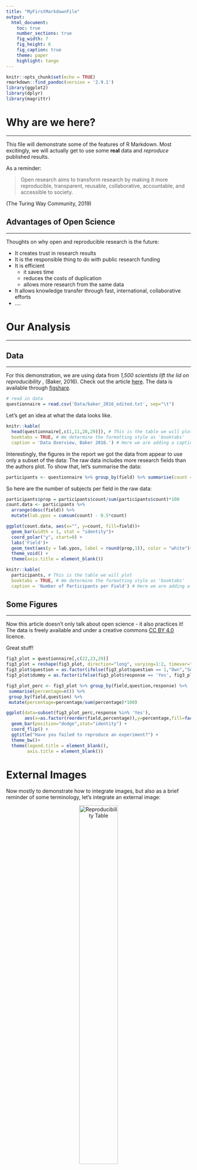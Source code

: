 ```yaml
---
title: "MyFirstMarkdownFile"
output:
  html_document:
    toc: true
    number_sections: true
    fig_width: 7
    fig_height: 6
    fig_caption: true
    theme: paper
    highlight: tango
---
```



```r
knitr::opts_chunk$set(echo = TRUE)
rmarkdown::find_pandoc(version = '2.9.1')
library(ggplot2)
library(dplyr)
library(magrittr)
```



# Why are we here?
***

This file will demonstrate some of the features of R Markdown. Most excitingly, we will actually get to use some **real** data and *reproduce* published results.  

As a reminder: 

> Open research aims to transform research by making it more reproducible, transparent, reusable, collaborative, accountable, and accessible to society. 

(The Turing Way Community, 2019)



## Advantages of Open Science
***

Thoughts on why open and reproducible research is the future:

* It creates trust in research results 
* It is the responsible thing to do with public research funding
* It is efficient
  + it saves time
  + reduces the costs of duplication
  + allows more research from the same data
* It allows knowledge transfer through fast, international, collaborative efforts
* ....



# Our Analysis
***
## Data
***
For this demonstration, we are using data from *1,500 scientists lift the lid on reproducibility
*, (Baker, 2016). Check out the article [here](https://www.nature.com/news/1-500-scientists-lift-the-lid-on-reproducibility-1.19970). The data is available through [figshare](https://figshare.com/articles/Nature_Reproducibility_survey/3394951/1). 

```r
# read in data
questionnaire = read.csv('Data/baker_2016_edited.txt', sep="\t")
```


Let's get an idea at what the data looks like. 

```r
knitr::kable(
  head(questionnaire[,c(1,11,28,29)]), # This is the table we will plot
  booktabs = TRUE, # We determine the formatting style as 'booktabs'
  caption = 'Data Overview, Baker 2016.') # Here we are adding a caption 
```

Interestingly, the figures in the report we got the data from appear to use only a subset of the data: The raw data includes more research fields than the authors plot. To show that, let's summarise the data:

```r
participants <- questionnaire %>% group_by(field) %>% summarise(count = n())
```

So here are the number of subjects per field in the raw data:

```r
participants$prop = participants$count/sum(participants$count)*100
count.data <- participants %>%
  arrange(desc(field)) %>%
  mutate(lab.ypos = cumsum(count) - 0.5*count)

ggplot(count.data, aes(x="", y=count, fill=field))+
  geom_bar(width = 1, stat = "identity")+
  coord_polar("y", start=0) +
  labs('Field')+
  geom_text(aes(y = lab.ypos, label = round(prop,1)), color = "white")+
  theme_void() +
  theme(axis.title = element_blank())

```

```r
knitr::kable(
  participants, # This is the table we will plot
  booktabs = TRUE, # We determine the formatting style as 'booktabs'
  caption = 'Number of Participants per Field') # Here we are adding a caption 
```


## Some Figures
***

Now this article doesn't only talk about open science - it also practices it! The data is freely available and under a creative commons [CC BY 4.0 ](https://creativecommons.org/licenses/by/4.0/) licence. 

Great stuff!

```r
fig3_plot = questionnaire[,c(22,23,29)]
fig3_plot = reshape(fig3_plot, direction="long", varying=1:2, timevar="question", v.names='response')
fig3_plot$question = as.factor(ifelse(fig3_plot$question == 1,"Own","Someone else's"))
fig3_plot$dummy = as.factor(ifelse(fig3_plot$response == 'Yes', fig3_plot$question, 0))

fig3_plot_perc <- fig3_plot %>% group_by(field,question,response) %>% 
 summarise(percentage=n()) %>% 
 group_by(field,question) %>% 
 mutate(percentage=percentage/sum(percentage)*100)

```

```r
ggplot(data=subset(fig3_plot_perc,response %in% 'Yes'), 
       aes(x=as.factor(reorder(field,percentage)),y=percentage,fill=factor(question))) +
  geom_bar(position="dodge",stat="identity") + 
  coord_flip() +
  ggtitle("Have you failed to reproduce an experiment?") +
  theme_bw()+
  theme(legend.title = element_blank(),
        axis.title = element_blank())
```

# External Images

Now mostly to demonstrate how to integrate images, but also as a brief reminder of some terminology, let's integrate an external image:


<center>
![Reproducibility Table](Images/reproducible_table.png){width=50%}
<center>


# Further resources
***
This [cheatsheet](https://rstudio.com/wp-content/uploads/2016/03/rmarkdown-cheatsheet-2.0.pdf?_ga=2.130692559.1531018005.1610984746-1259499429.1600070494) is a great resource to have at hand when you get started. 



